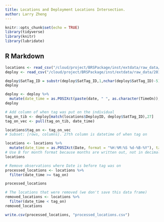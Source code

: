 ```yaml
---
title: Locations and Deployment Locations Intersection.
author: Larry Zheng
---
```


```r
knitr::opts_chunk$set(echo = TRUE)
library(tidyverse)
library(knitr)
library(lubridate)
```

## R Markdown



```r
locations <- read_csv("/cloud/project/BRSPackage/inst/extdata/raw_data/All_Locations.csv")
deploy <- read_csv("/cloud/project/BRSPackage/inst/extdata/raw_data/2019_SatTag_DeployLocations.csv")
```

```r
deploy$SatTag_ID = substr(deploy$SatTag_ID,1,nchar(deploy$SatTag_ID)-5)
deploy
```

```r
deploy <- deploy %>%
  mutate(date_time = as.POSIXct(paste(date, " ", as.character(TimeOn)), tz = "UTC", format = "%d-%B-%y %H:%M:%S"))
deploy
```


```r
# Add column of when tag was put on the individual
tag_on_tib <- deploy[match(locations$DeployID, deploy$SatTag_ID),27]
tag_on_vec <- pull(tag_on_tib, date_time)

locations$tag_on <- tag_on_vec
# Subset: [rows, columns]. 27th column is datetime of when tag on

locations <- locations %>%
  mutate(date_time = as.POSIXct(Date, format = "%H:%M:%S %d-%B-%Y"), tz = "UTC")
# Use B for month format because months are written out, not in decimal format
locations
```

```r
# Remove observations where Date is before tag was on
processed_locations <- locations %>%
  filter(date_time >= tag_on)

processed_locations

# The locations that were removed (we don't save this data frame)
removed_locations <- locations %>%
  filter(date_time < tag_on)
removed_locations
```

```r
write.csv(processed_locations, "processed_locations.csv")
```
